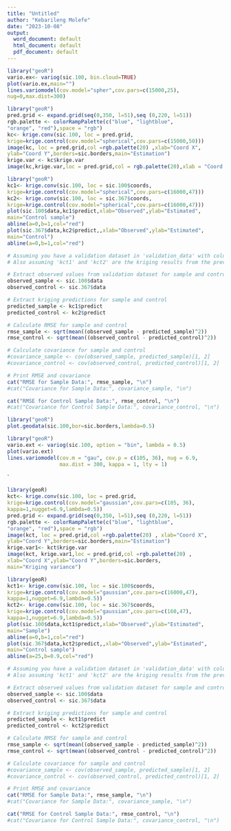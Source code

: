 ---
title: "Untitled"
author: "Kebarileng Molefe"
date: "2023-10-08"
output:
  word_document: default
  html_document: default
  pdf_document: default
---
```{r}
library("geoR")
vario.ex<- variog(sic.100, bin.cloud=TRUE)
plot(vario.ex,main="")
lines.variomodel(cov.model="spher",cov.pars=c(15000,25),
nug=0,max.dist=300)
```

```{r}
library("geoR")
pred.grid <- expand.grid(seq(0,350, l=51),seq (0,220, l=51))
rgb.palette <- colorRampPalette(c("blue", "lightblue",
"orange", "red"),space = "rgb")
kc<- krige.conv(sic.100, loc = pred.grid,
krige=krige.control(cov.model="spherical",cov.pars=c(15000,50)))
image(kc, loc = pred.grid,col =rgb.palette(20) ,xlab="Coord X",
ylab="Coord Y",borders=sic.borders,main="Estimation")
krige.var <- kc$krige.var 
image(kc,krige.var,loc = pred.grid,col = rgb.palette(20),xlab = "Coord X", ylab = "Coord Y", borders = sic.borders, main = "Kriging Variance")
```

```{r}
library("geoR")
kc1<- krige.conv(sic.100, loc = sic.100$coords,
krige=krige.control(cov.model="spherical",cov.pars=c(16000,47)))
kc2<- krige.conv(sic.100, loc = sic.367$coords,
krige=krige.control(cov.model="spherical",cov.pars=c(16000,47)))
plot(sic.100$data,kc1$predict,xlab="Observed",ylab="Estimated",
main="Control sample")
abline(a=0,b=1,col="red")
plot(sic.367$data,kc2$predict,,xlab="Observed",ylab="Estimated",
main="Control")
abline(a=0,b=1,col="red")     
```


```{r}
# Assuming you have a validation dataset in 'validation_data' with columns 'observed' and 'location'
# Also assuming 'kct1' and 'kct2' are the kriging results from the previous code

# Extract observed values from validation dataset for sample and control
observed_sample <- sic.100$data
observed_control <- sic.367$data  

# Extract kriging predictions for sample and control
predicted_sample <- kc1$predict
predicted_control <- kc2$predict

# Calculate RMSE for sample and control
rmse_sample <- sqrt(mean((observed_sample - predicted_sample)^2))
rmse_control <- sqrt(mean((observed_control - predicted_control)^2))

# Calculate covariance for sample and control
#covariance_sample <- cov(observed_sample, predicted_sample)[1, 2]
#covariance_control <- cov(observed_control, predicted_control)[1, 2]

# Print RMSE and covariance
cat("RMSE for Sample Data:", rmse_sample, "\n")
#cat("Covariance for Sample Data:", covariance_sample, "\n")

cat("RMSE for Control Sample Data:", rmse_control, "\n")
#cat("Covariance for Control Sample Data:", covariance_control, "\n")
```


```{r}
library("geoR")
plot.geodata(sic.100,bor=sic.borders,lambda=0.5)
```

```{r}
library("geoR")
vario.ext <- variog(sic.100, option = "bin", lambda = 0.5)
plot(vario.ext)
lines.variomodel(cov.m = "gau", cov.p = c(105, 36), nug = 6.9,
                 max.dist = 300, kappa = 1, lty = 1)
```


`
```{r}
library(geoR)
kct<- krige.conv(sic.100, loc = pred.grid,
krige=krige.control(cov.model="gaussian",cov.pars=c(105, 36),
kappa=1,nugget=6.9,lambda=0.5))
pred.grid <- expand.grid(seq(0,350, l=51),seq (0,220, l=51))
rgb.palette <- colorRampPalette(c("blue", "lightblue",
"orange", "red"),space = "rgb")
image(kct, loc = pred.grid,col =rgb.palette(20) , xlab="Coord X",
ylab="Coord Y",borders=sic.borders,main="Estimation") 
krige.var1<- kct$krige.var
image(kct, krige.var1,loc = pred.grid,col =rgb.palette(20) ,
xlab="Coord X",ylab="Coord Y",borders=sic.borders,
main="Kriging variance")

```
```{r}
library(geoR)
kct1<- krige.conv(sic.100, loc = sic.100$coords,
krige=krige.control(cov.model="gaussian",cov.pars=c(16000,47),
kappa=1,nugget=6.9,lambda=0.5))
kct2<- krige.conv(sic.100, loc = sic.367$coords,
krige=krige.control(cov.model="gaussian",cov.pars=c(160,47),
kappa=1,nugget=6.9,lambda=0.5))
plot(sic.100$data,kct1$predict,xlab="Observed",ylab="Estimated",
main="Sample")
abline(a=0,b=1,col="red")
plot(sic.367$data,kct2$predict,,xlab="Observed",ylab="Estimated",
main="Control sample")
abline(a=25,b=0.9,col="red")
```

```{r}
# Assuming you have a validation dataset in 'validation_data' with columns 'observed' and 'location'
# Also assuming 'kct1' and 'kct2' are the kriging results from the previous code

# Extract observed values from validation dataset for sample and control
observed_sample <- sic.100$data
observed_control <- sic.367$data  

# Extract kriging predictions for sample and control
predicted_sample <- kct1$predict
predicted_control <- kct2$predict

# Calculate RMSE for sample and control
rmse_sample <- sqrt(mean((observed_sample - predicted_sample)^2))
rmse_control <- sqrt(mean((observed_control - predicted_control)^2))

# Calculate covariance for sample and control
#covariance_sample <- cov(observed_sample, predicted_sample)[1, 2]
#covariance_control <- cov(observed_control, predicted_control)[1, 2]

# Print RMSE and covariance
cat("RMSE for Sample Data:", rmse_sample, "\n")
#cat("Covariance for Sample Data:", covariance_sample, "\n")

cat("RMSE for Control Sample Data:", rmse_control, "\n")
#cat("Covariance for Control Sample Data:", covariance_control, "\n")
```






